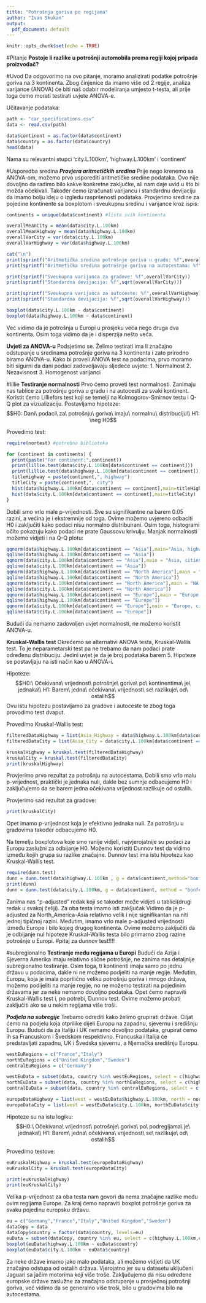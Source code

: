 ```yaml
---
title: "Potrošnja goriva po regijama"
author: "Ivan Skukan"
output:
  pdf_document: default
---
```


```r
knitr::opts_chunk$set(echo = TRUE)
```

#Pitanje 
**Postoje li razlike u potrošnji automobila prema regiji kojoj pripada proizvođač?**

#Uvod 
Da odgovorimo na ovo pitanje, moramo analizirati podatke potrošnje goriva na 3 kontinenta. Zbog činjenice da imamo više od 2 regije,
analiza varijance (ANOVA) će biti naš odabir modeliranja umjesto t-testa, ali prije toga ćemo morati testirati uvjete ANOVA-e. 

Učitavanje podataka:

```r
path <- "car_specifications.csv"
data <- read.csv(path)

data$continent = as.factor(data$continent)
data$country = as.factor(data$country)
head(data)
```
Nama su relevantni stupci 'city.L.100km', 'highway.L.100km' i 'continent'

#Usporedba sredina
***Provjera aritmetičkih sredina***
Prije nego krenemo sa ANOVA-om, možemo prvo usporediti aritmetičke sredine podataka. Ovo nije dovoljno da radimo bilo kakve konkretne zaključke, ali nam daje uvid u što bi možda očekivali. Također ćemo izračunati varijancu i standardnu devijaciju da imamo bolju ideju o izgledu raspršenosti podataka.
Provjerimo sredine za pojedine kontinente sa boxplotom i sveukupnu sredinu i varijance kroz ispis:
```r
continents = unique(data$continent) #lista svih kontinenta

overallMeanCity = mean(data$city.L.100km)
overallMeanHighway = mean(data$highway.L.100km)
overallVarCity = var(data$city.L.100km)
overallVarHighway = var(data$highway.L.100km)

cat("\n")
print(sprintf("Aritmetička sredina potrošnje goriva u gradu: %f",overallMeanCity))
print(sprintf("Aritmetička sredina potrošnje goriva na autocestama: %f",overallMeanHighway))

print(sprintf("Sveukupna varijanca za gradove: %f",overallVarCity))
print(sprintf("Standardna devijacija: %f",sqrt(overallVarCity)))

print(sprintf("Sveukupna varijanca za autoceste: %f",overallVarHighway))
print(sprintf("Standardna devijacija: %f",sqrt(overallVarHighway)))

boxplot(data$city.L.100km ~ data$continent)
boxplot(data$highway.L.100km ~ data$continent)

```
Već vidimo da je potrošnja u Europi u prosjeku veća nego druga dva kontinenta. Osim toga vidimo da je i disperzija nešto veća.

**Uvjeti za ANOVA-u**
Podsjetimo se. Želimo testirati ima li značajno odstupanje u sredinama potrošnje goriva na 3 kontinenta i zato prirodno biramo ANOVA-u. Kako bi proveli ANOVA test na podacima, prvo moramo biti sigurni da dani podaci zadovoljavaju sljedeće uvjete:
1. Normalnost 
2. Nezavisnost
3. Homogenost varijanci

#lillie 
**Testiranje normalnosti** 
Prvo ćemo proveti test normalnosti. Zanimaju nas
tablice za potrošnju goriva u gradu i na autocesti za svaki kontinent. Koristit ćemo
Lilliefors test koji se temelji na Kolmogorov-Smirnov testu i Q-Q plot za vizualizaciju. Postavljamo
hipoteze:
$$H0: Dani\ podaci\ za\ potrošnju\ goriva\ imaju\ normalnu\ distribuciju\\
H1: \neg H0$$

Provedimo test:

```r
require(nortest) #potrebna biblioteka

for (continent in continents) {
  print(paste("For continent:",continent))
  print(lillie.test(data$city.L.100km[data$continent == continent]))
  print(lillie.test(data$highway.L.100km[data$continent == continent]))
  titleHighway = paste(continent,", highway")
  titleCity = paste(continent,", city")
  hist(data$highway.L.100km[data$continent == continent],main=titleHighway)
  hist(data$city.L.100km[data$continent == continent],main=titleCity)
}
```
Dobili smo vrlo male p-vrijednosti. Sve su signifikantne na barem 0.05 razini, a većina je i ekstremnije od toga. Ovime možemo uvjereno odbaciti H0 i zaključiti kako podaci nisu normalno distribuirani. Osim toga, histogrami očito pokazuju kako podaci ne prate Gaussovu krivulju. Manjak normalnosti možemo vidjeti i na Q-Q plotu:
```r
qqnorm(data$highway.L.100km[data$continent == "Asia"],main="Asia, highways")
qqline(data$highway.L.100km[data$continent == "Asia"])
qqnorm(data$city.L.100km[data$continent == "Asia"],main = "Asia, cities")
qqline(data$city.L.100km[data$continent == "Asia"])
qqnorm(data$highway.L.100km[data$continent == "North America"],main = "NA,highways")
qqline(data$highway.L.100km[data$continent == "North America"])
qqnorm(data$city.L.100km[data$continent == "North America"],main = "NA, cities")
qqline(data$city.L.100km[data$continent == "North America"])
qqnorm(data$highway.L.100km[data$continent == "Europe"],main = "Europe, highways")
qqline(data$highway.L.100km[data$continent == "Europe"])
qqnorm(data$city.L.100km[data$continent == "Europe"],main = "Europe, cities")
qqline(data$city.L.100km[data$continent == "Europe"])
```

Budući da nemamo zadovoljen uvjet normalnosti, ne možemo koristit ANOVA-u.

**Kruskal-Wallis test**
Okrećemo se alternativi ANOVA testa, Kruskal-Wallis test. To je neparametarski test pa ne trebamo da nam podaci prate određenu distribuciju. Jedini uvjet je da je broj podataka barem 5. Hipoteze se postavljaju na isti način kao u ANOVA-i.

Hipoteze:
$$H0:\ Očekivana\ vrijednost\ potrošnje\ goriva\ po\ kontinentima\ je\ jednaka\\
H1: Barem\ jedna\ očekivana\ vrijednost\ se\ razlikuje\ od\ ostalih$$
Ovu istu hipotezu postavljamo za gradove i autoceste te zbog toga provodimo test dvaput.

Provedimo Kruskal-Wallis test:
```r
filteredDataHighway = list(Asia_Highway = data$highway.L.100km[data$continent == "Asia"], NA_Highway = data$highway.L.100km[data$continent == "North America"], Europe_Highway = data$highway.L.100km[data$continent == "Europe"])
filteredDataCity = list(Asia_City = data$city.L.100km[data$continent == "Asia"], NA_City = data$city.L.100km[data$continent == "North America"], Europe_City = data$city.L.100km[data$continent == "Europe"])

kruskalHighway = kruskal.test(filteredDataHighway)
kruskalCity = kruskal.test(filteredDataCity)
print(kruskalHighway)
```
Provjerimo prvo rezultat za potrošnju na autocestama. Dobili smo vrlo malu p-vrijednost, praktički je jednaka nuli, dakle bez sumnje odbacujemo H0 i zaključujemo da se barem jedna očekivana vrijednost razlikuje od ostalih.

Provjerimo sad rezultat za gradove:
```r
print(kruskalCity)
```
Opet imamo p-vrijednost koja je efektivno jednaka nuli. Za potrošnju u gradovima također odbacujemo H0.

Na temelju boxplotova koje smo ranije vidjeli, najvjerojatnije su podaci za Europu zaslužni za odbijanje H0. Možemo koristiti Dunnov test da vidimo između kojih grupa su razlike značajne. Dunnov test ima istu hipotezu kao Kruskal-Wallis test.
```r
require(dunn.test)
dunn = dunn.test(data$highway.L.100km , g = data$continent,method="bonferroni")
print(dunn)
dunn = dunn.test(data$city.L.100km, g = data$continent, method = "bonferroni")
```
Zanima nas "p-adjusted" redak koji se također može vidjeti u tablici(drugi redak u svakoj čeliji). Za oba testa imamo isti zaključak Vidimo da je p-adjusted za North_America-Asia relativno velik i nije signifikantan na niti jednoj tipičnoj razini. Međutim, imamo vrlo male p-adjusted vrijednosti između Europe i bilo kojeg drugog kontinenta. Ovime možemo zaključiti da je odbijanje nul hipoteze Kruskal-Wallis testa bilo primarno zbog razine potrošnje u Europi.
#pitaj za dunnov test!!!!

#subregionalno
**Testiranje među regijama u Europi**
Budući da Azija i Sjeverna Amerika imaju relativno slične potrošnje, ne zanima nas detaljnije subregionalno testiranje. Osim toga, ti kontinenti imaju samo po jednu državu u podacima, dakle ni ne možemo podjeliti na manje regije. Međutim, Europu, koja je imala poprilično veliku potrošnju goriva i mnogo država, možemo podijeliti na manje regije, no ne možemo testirati na pojedinim državama jer za neke nemamo dovoljno podataka. Opet ćemo napraviti Kruskal-Wallis test i, po potrebi, Dunnov test. Ovime možemo probati zaključiti ako se u nekim regijama više troši. 

***Podjela na subregije***
Trebamo odrediti kako želimo grupirati države. Ciljat ćemo na podjelu koja otprilike dijeli Europu na zapadnu, sjevernu i središnju Europu. Budući da za Italiju i UK nemamo dovoljno podataka, grupirat ćemo ih sa Francuskom i Švedskom respektivno. Francuska i Italija će predstavljati zapadnu, UK i Švedska sjevernu, a Njemačka središnju Europu.
```r
westEuRegions = c("France","Italy")
northEuRegions = c("United Kingdom","Sweden")
centralEuRegions = c("Germany")

westEuData = subset(data, country %in% westEuRegions, select = c(highway.L.100km,city.L.100km,country))
northEuData = subset(data, country %in% northEuRegions, select = c(highway.L.100km,city.L.100km,country))
centralEuData = subset(data, country %in% centralEuRegions, select = c(highway.L.100km,city.L.100km,country))

europeDataHighway = list(west = westEuData$highway.L.100km, north = northEuData$highway.L.100km, central = centralEuData$highway.L.100km)
europeDataCity = list(west = westEuData$city.L.100km, northEuData$city.L.100km, central = centralEuData$city.L.100km)

```

Hipoteze su na istu logiku:
$$H0:\ Očekivana\ vrijednost\ potrošnje\ goriva\ po\ podregijama\ je\ jednaka\\
H1: Barem\ jedna\ očekivana\ vrijednost\ se\ razlikuje\ od\ ostalih$$

Provedimo testove:
```r
euKruskalHighway = kruskal.test(europeDataHighway)
euKruskalCity = kruskal.test(europeDataCity)

print(euKruskalHighway)
print(euKruskalCity)
```
Velika p-vrijednost za oba testa nam govori da nema značajne razlike među ovim regijama Europe.
Za kraj ćemo napraviti boxplot potrošnje goriva za svaku pojedinu europsku državu.
```r
eu = c("Germany","France","Italy","United Kingdom","Sweden")
dataCopy = data
dataCopy$country = factor(data$country, levels=eu)
euData = subset(dataCopy, country %in% eu, select = c(highway.L.100km,city.L.100km,country))
boxplot(euData$highway.L.100km ~ euData$country)
boxplot(euData$city.L.100km ~ euData$country)
```
Za neke države imamo jako malo podataka, ali možemo vidjeti da UK značajno odstupa od ostalih država. Vjerojatno jer su u datasetu uključeni Jaguari sa jačim motorima koji više troše.
Zaključujemo da nisu određene europske države zaslužne za značajno odstupanje u prosječnoj potrošnji goriva, već vidimo da se generalno više troši, bilo u gradovima bilo na autocestama.